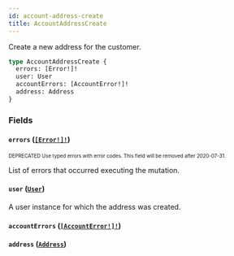 ```yaml
---
id: account-address-create
title: AccountAddressCreate
---
```


Create a new address for the customer.

```graphql
type AccountAddressCreate {
  errors: [Error!]!
  user: User
  accountErrors: [AccountError!]!
  address: Address
}
```

### Fields

#### `errors` ([`[Error!]!`](/api-reference/objects/error.mdx))

<sub><sup><span className="deprecatedTag">DEPRECATED</span> Use typed errors with error codes. This field will be removed after 2020-07-31.</sup></sub>

List of errors that occurred executing the mutation.

#### `user` ([`User`](/api-reference/objects/user.mdx))

A user instance for which the address was created.

#### `accountErrors` ([`[AccountError!]!`](/api-reference/objects/account-error.mdx))

#### `address` ([`Address`](/api-reference/objects/address.mdx))
